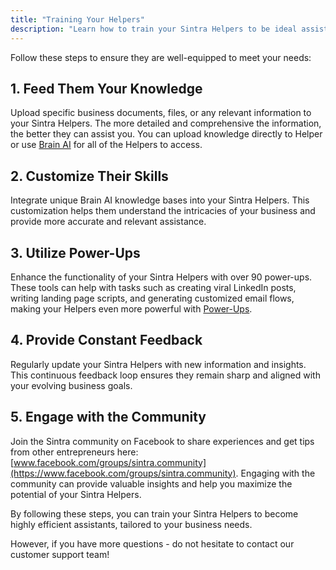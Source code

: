 ```yaml
---
title: "Training Your Helpers"
description: "Learn how to train your Sintra Helpers to be ideal assistants for your business."
---
```


Follow these steps to ensure they are well-equipped to meet your needs:

## **1\. Feed Them Your Knowledge**

Upload specific business documents, files, or any relevant information to your Sintra Helpers. The more detailed and comprehensive the information, the better they can assist you. You can upload knowledge directly to Helper or use [Brain AI](https://app.sintra.ai/brain) for all of the Helpers to access. 

## **2\. Customize Their Skills**

Integrate unique Brain AI knowledge bases into your Sintra Helpers. This customization helps them understand the intricacies of your business and provide more accurate and relevant assistance.

## **3\. Utilize Power-Ups**

Enhance the functionality of your Sintra Helpers with over 90 power-ups. These tools can help with tasks such as creating viral LinkedIn posts, writing landing page scripts, and generating customized email flows, making your Helpers even more powerful with [Power-Ups](https://app.sintra.ai/powerups).

## **4\. Provide Constant Feedback**

Regularly update your Sintra Helpers with new information and insights. This continuous feedback loop ensures they remain sharp and aligned with your evolving business goals.

## **5\. Engage with the Community**

Join the Sintra community on Facebook to share experiences and get tips from other entrepreneurs here: [www.facebook.com/groups/sintra.community](https://www.facebook.com/groups/sintra.community). Engaging with the community can provide valuable insights and help you maximize the potential of your Sintra Helpers.

By following these steps, you can train your Sintra Helpers to become highly efficient assistants, tailored to your business needs. 

However, if you have more questions - do not hesitate to contact our customer support team!